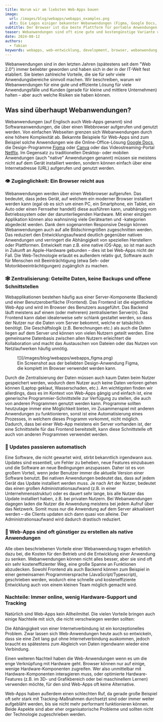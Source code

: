 ```yaml
---
title: Warum wir am liebsten Web-Apps bauen
image:
  url: /images/blog/webapps/webapps_examples.png
  alt: Die Logos einiger bekannter Webanwendungen (Figma, Google Docs, Canva, Netflix) vor einem stilisierten Browserfenster
subtitle: Der Browser ist die beste Plattform für portable Anwendungen 
teaser: Webanwendungen sind oft eine gute und kostengünstige Variante um individuelle Software zu realisieren. Benutzer brauchen lediglich einen aktuellen Browser. Damit sind Web-Apps klassischen, nativen Anwendungen in vielen Bereichen überlegen.
date: 2024-08-12
authors:
  - fabian
keywords: webapps, web-entwicklung, development, browser, webanwendung, anwendungen, figma
---
```


Webanwendungen sind in den letzten Jahren (spätestens seit dem "Web 2.0") immer beliebter geworden und haben sich in der in der IT-Welt fest etabliert. Sie bieten zahlreiche Vorteile, die sie für sehr viele Anwendungsbereiche sinnvoll machen. Wir beschreiben, warum wir Webanwendungen für eine gute und effiziente Lösung für viele Anwendungsfälle und Kunden (gerade für kleine und mittlere Unternehmen) halten – aber auch welche Risiken sie haben können.

## Was sind überhaupt Webanwendungen?

Webanwendungen (auf Englisch auch Web-Apps genannt) sind Softwareanwendungen, die über einen Webbrowser aufgerufen und genutzt werden. Von einfachen Webseiten grenzen sich Webanwendungen durch eine höhere Komplexität ab. Bekannte Beispiele für Web-Apps sind zum Beispiel solche Anwendungen wie die Online-Office-Lösung [Google Docs](https://www.google.com/docs/about/), die Design-Programme [Figma](https://www.figma.com/) oder [Canva](https://www.canva.com/) oder das Videostreaming-Portal [Netflix](https://www.netflix.com). Im Gegensatz zu traditionellen Desktop- oder mobilen Anwendungen (auch "native" Anwendungen genannt) müssen sie meistens nicht auf dem Gerät installiert werden, sondern können einfach über eine Internetadresse (URL) aufgerufen und genutzt werden.

### 👁️ Zugänglichkeit: Ein Browser reicht aus

Webanwendungen werden über einen Webbrowser aufgerufen. Das bedeutet, dass jedes Gerät, auf welchem ein moderner Browser installiert werden kann (egal ob es sich um einen PC, ein Smartphone, ein Tablet, ein Auto oder einen Fernseher handelt) diese ausführen kann, unabhängig vom Betriebssystem oder der darunterliegenden Hardware. Mit einer einzigen Applikation können also wahnsinnig viele Gerätearten und -kategorien abgedeckt werden. Dank dem sogenannten Responsive Design können Webanwendungen auch auf alle Bildschirmgrößen zugeschnitten werden. Das reduziert den Entwicklungsaufwand deutlich gegenüber nativen Anwendungen und verringert die Abhängigkeit von speziellen Herstellern oder Plattformen. Entwickelt man z.B. eine native iOS-App, so ist man auch in Zukunft an Apple-Hardware gebunden – dies ist bei Web-Apps nicht der Fall. Die Web-Technologie erlaubt es außerdem relativ gut, Software auch für Menschen mit Beeinträchtigung (etwa Seh- oder Motorikbeeinträchtigungen) zugänglich zu machen.

### 🕸️ Zentralisierung: Geteilte Daten, keine Backups und offene Schnittstellen

Webapplikationen bestehen häufig aus einer Server-Komponente (Backend) und einer Benutzeroberfläche (Frontend). Das Frontend ist die eigentliche Web-App und wird im Browser des Benutzers ausgeführt. Das Backend läuft meistens auf einem (oder mehreren) zentralisierten Server(n). Das Frontend kann dabei idealerweise sehr schlank gestaltet werden, so dass der Nutzer nur die Daten vom Server bekommt, welche er tatsächlich benötigt. Die Geschäftslogik (z.B. Berechnungen etc.) als auch die Daten liegen auf dem Server und können von vielen Nutzern geteilt werden. Eine gemeinsame Datenbasis zwischen allen Nutzern erleichtert die Kollaboration und macht das Austauschen von Dateien oder das Nutzen von Netzlaufwerken häufig unnötig.

<figure class="[&>p>img]:mx-auto [&>p>img]:mb-0">
![](/images/blog/webapps/webapps_figma.png)
<figcaption>Ein Screenshot aus der beliebten Design-Anwendung Figma, die komplett im Browser verwendet werden kann.</figcaption>
</figure>

Durch die Zentralisierung der Daten müssen auch kaum Daten beim Nutzer gespeichert werden, wodurch dem Nutzer auch keine Daten verloren gehen können (Laptop geklaut, Wasserschaden, etc.). Am wichtigsten finden wir allerdings, dass es im Kontext von Web-Apps gängig und einfach ist, eine generische Programmier-Schnittstelle zur Verfügung zu stellen, die auch von anderen Programmen genutzt werden kann. Programme sollten heutzutage immer eine Möglichkeit bieten, im Zusammenspiel mit anderen Anwendungen zu funktionieren, sonst ist eine Automatisierung eines Prozesses, in welchem dieses Programm vorkommt, nicht möglich. Dadurch, dass bei einer Web-App meistens ein Server vorhanden ist, der eine Schnittstelle für das Frontend bereitstellt, kann diese Schnittstelle oft auch von anderen Programmen verwendet werden.

### 📲 Updates passieren automatisch

Eine Software, die nicht gewartet wird, stirbt bekanntlich irgendwann aus. Updates sind essentiell, um Fehler zu beheben, neue Features einzubauen und die Software an neue Bedingungen anzupassen. Daher ist es von großem Vorteil, wenn jeder Benutzer immer die aktuelle Version einer Software benutzt. Bei nativen Anwendungen bedeutet das, dass auf jedem Gerät das Update installiert werden muss. Je nach Art der Nutzer, bedeutet das einen großen Administrationsaufwand (z.B. in einer Unternehmensstruktur) oder es dauert sehr lange, bis alle Nutzer das Update installiert haben, z.B. bei privaten Nutzern. Bei Webanwendungen dagegen laden die Nutzer die Anwendung meistens bei jedem Aufruf über das Netzwerk. Somit muss nur die Anwendung auf dem Server aktualisiert werden – die Clients updaten sich dann quasi von alleine. Der Administrationsaufwand wird dadurch drastisch reduziert.

### 💸 Web-Apps sind oft günstiger zu erstellen als native Anwendungen

Alle oben beschriebenen Vorteile einer Webanwendung tragen erheblich dazu bei, die Kosten für den Betrieb und die Entwicklung einer Anwendung zu senken. Webanwendungen können nicht alles besser, aber sie sind oft ein sehr kosteneffizienter Weg, eine große Spanne an Funktionen abzudecken. Sowohl Frontend als auch Backend können zum Beispiel in einer gemeinsamen Programmiersprache (JavaScript/Typescript), geschrieben werden, wodurch eine schnelle und kosteneffiziente Entwicklung auch von einem kleinen Team möglich gemacht wird.


### Nachteile: Immer online, wenig Hardware-Support und Tracking

Natürlich sind Web-Apps kein Allheilmittel. Die vielen Vorteile bringen auch einige Nachteile mit sich, die nicht verschwiegen werden sollten:

Die Abhängigkeit von einer Internetverbindung ist ein konzeptionelles Problem. Zwar lassen sich Web-Anwendungen heute auch so entwickeln, dass sie eine Zeit lang gut ohne Internetverbindung auskommen, jedoch braucht es spätestens zum Abgleich von Daten irgendwann wieder eine Verbindung.

Einen weiteren Nachteil haben die Web-Anwendungen wenn es um die enge Verknüpfung mit Hardware geht. Browser können nur auf einige, wenige Hardware-Komponenten zugreifen. Wer also unmittelbar mit Hardware-Komponenten interagieren muss, oder optimierte Hardware-Features (z.B. im 3D- und Grafikbereich oder bei maschinellem Lernen) verwenden möchte, für den sind Web-Apps oft keine Alternative.

Web-Apps haben außerdem einen schlechten Ruf, da gerade große Beispiel oft sehr stark mit Tracking-Maßnahmen durchsetzt sind oder immer weiter aufgebläht werden, bis sie nicht mehr performant funktionieren können. Beide Aspekte sind aber eher organisatorische Probleme und sollten nicht der Technologie zugeschrieben werden.
